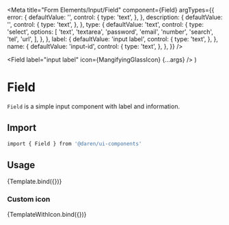 
<Meta
  title="Form Elements/Input/Field"
  component={Field}
  argTypes={{
    error: {
      defaultValue: '',
      control: {
        type: 'text',
      },
    },
    description: {
      defaultValue: '',
      control: {
        type: 'text',
      },
    },
    type: {
      defaultValue: 'text',
      control: {
        type: 'select',
        options: [
          'text',
          'textarea',
          'password',
          'email',
          'number',
          'search',
          'tel',
          'url',
        ],
      },
    },
    label: {
      defaultValue: 'input label',
      control: {
        type: 'text',
      },
    },
    name: {
      defaultValue: 'input-id',
      control: {
        type: 'text',
      },
    },
  }}
/>

  <Field label="input label" icon={MangifyingGlassIcon} {...args} />
)

# Field

`Field` is a simple input component with label and information.

<Actions packageName="form-elements" />

<Story name="example">
  <div className="mb-8">
    <Field label="input label" name="first" />
  </div>
</Story>

## Import

```bash
import { Field } from '@daren/ui-components'
```

## Usage

<Canvas>
  <Story name="usage">{Template.bind({})}</Story>
</Canvas>

<ArgsTable story="usage" />

### Custom icon

<Canvas>
  <Story name="custom-icon">{TemplateWithIcon.bind({})}</Story>
</Canvas>

<ArgsTable story="custom-icon" />
